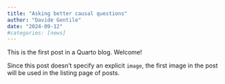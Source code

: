 ```yaml
---
title: "Asking better causal questions"
author: "Davide Gentile"
date: "2024-09-12"
#categories: [news]
---
```


This is the first post in a Quarto blog. Welcome!

Since this post doesn't specify an explicit `image`, the first image in the post will be used in the listing page of posts.
